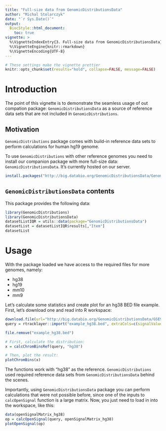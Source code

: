 ```yaml
---
title: "Full-size data from GenomicDistributionsData"
author: "Michal Stolarczyk"
date: "`r Sys.Date()`"
output: 
  BiocStyle::html_document:
    toc: true
vignette: >
  %\VignetteIndexEntry{3. Full-size data from GenomicDistributionsData}
  %\VignetteEngine{knitr::rmarkdown}
  %\VignetteEncoding{UTF-8}
---
```


```r
# These settings make the vignette prettier
knitr::opts_chunk$set(results="hold", collapse=FALSE, message=FALSE)
```

# Introduction

The point of this vignette is to demonstrate the seamless usage of out compation package: `GenomicDistributionsData` as a source of reference data sets that are not included in `GenomicDistributions`.

## Motivation

`GenomicDistributions` package comes with build-in reference data sets to perform calculations for human hg19 genome. 

To use `GenomicDistributions` with other reference genomes you need to install our companion package with more full-size data: `GenomicDistributionsData`. It's currently hosted on our server.

```r
install.packages("http://big.databio.org/GenomicDistributionsData/GenomicDistributionsData_0.0.1.tar.gz", repos=NULL)
```

## `GenomicDistributionsData` contents

This package provides the following data:

```r
library(GenomicDistributions)
library(GenomicDistributionsData)
datasetListIQR = utils::data(package="GenomicDistributionsData")
datasetList = datasetListIQR$results[,"Item"]
datasetList
```

# Usage

With the package loaded we have access to the required files for more genomes, namely:

* hg38
* hg19
* mm10
* mm9

Let's calculate some statistics and create plot for an hg38 BED file example. First, let's download one and read into R workspace:

```r
download.file(url="http://big.databio.org/GenomicDistributionsData/GSE91663_ENCFF319TPR_conservative_idr_thresholded_peaks_GRCh38.bed", destfile="example_hg38.bed")
query = rtracklayer::import("example_hg38.bed", extraCols=c(signalValue = "numeric", pValue = "numeric", qValue = "numeric", peak = "integer"))
```
```r
file.remove("example_hg38.bed")
```


```r
# First, calculate the distribution:
x = calcChromBinsRef(query, "hg38")

# Then, plot the result:
plotChromBins(x)
```

The functions work with "hg38" as the reference. `GenomicDistributions` used required reference data sets from `GenomicDistributionsData` behind the scenes.

Importantly, using `GenomicDistributionsData` package you can perform calculations that were not possible before, since one of the inputs to `calcOpenSignal` function is a large matrix. Now, you just need to load in into the workspace, like this:

```r
data(openSignalMatrix_hg38)
op = calcOpenSignal(query, openSignalMatrix_hg38)
plotOpenSignal(op)
```
